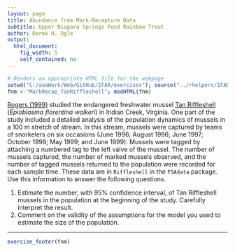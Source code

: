 ```yaml
---
layout: page
title: Abundance from Mark-Recapture Data
subtitle: Upper Niagara Springs Pond Rainbow Trout
author: Derek H. Ogle
output: 
  html_document: 
    fig_width: 5
    self_contained: no
---
```

```r
# Renders an appropriate HTML file for the webpage
setwd("C:/aaaWork/Web/GitHub/IFAR/exercises"); source("../rhelpers/IFARhelpers.R")
fnm <-"MarkRecap_TanRiffleshell"; modHTML(fnm)
```

[Rogers (1999)](http://scholar.lib.vt.edu/theses/available/etd-121499-145732/unrestricted/etd.pdf) studied the endangered freshwater mussel [Tan Riffleshell](http://ecos.fws.gov/speciesProfile/profile/speciesProfile.action?spcode=F010) (*Epioblasma florentina walkeri*) in Indian Creek, Virginia.  One part of the study included a detailed analysis of the population dynamics of mussels in a 100 m stretch of stream.  In this stream, mussels were captured by teams of snorkelers on six occasions (June 1996; August 1996; June 1997; October 1998; May 1999; and June 1999).  Mussels were tagged by attaching a numbered tag to the left valve of the mussel.  The number of mussels captured, the number of marked mussels observed, and the number of tagged mussels returned to the population were recorded for each sample time.  These data are in `Riffleshell` in the `FSAdata` package.  Use this information to answer the following questions.

1. Estimate the number, with 95% confidence interval, of Tan Riffleshell mussels in the population at the beginning of the study.  Carefully interpret the result.
1. Comment on the validity of the assumptions for the model you used to estimate the size of the population.

---
```r
exercise_footer(fnm)
```
